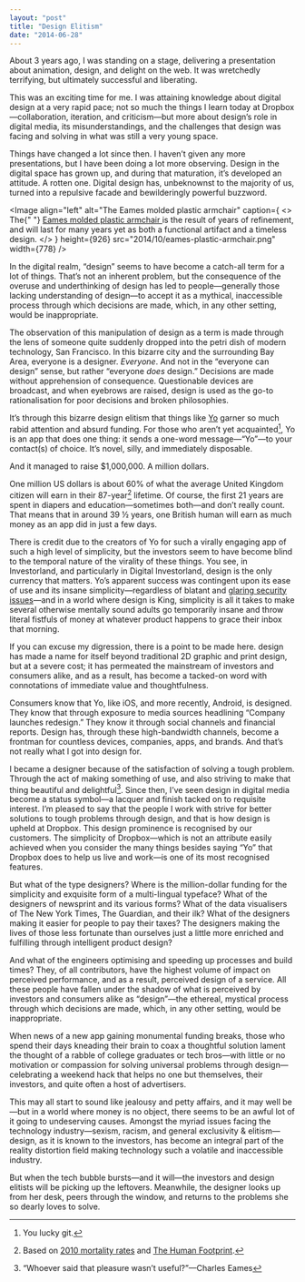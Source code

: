 ```yaml
---
layout: "post"
title: "Design Elitism"
date: "2014-06-28"
---
```


About 3 years ago, I was standing on a stage, delivering a presentation about
animation, design, and delight on the web. It was wretchedly terrifying, but
ultimately successful and liberating.

This was an exciting time for me. I was attaining knowledge about digital design
at a very rapid pace; not so much the things I learn today at
Dropbox—collaboration, iteration, and criticism—but more about design’s role in
digital media, its misunderstandings, and the challenges that design was facing
and solving in what was still a very young space.

Things have changed a lot since then. I haven’t given any more presentations,
but I have been doing a lot more observing. Design in the digital space has
grown up, and during that maturation, it’s developed an attitude. A rotten one.
Digital design has, unbeknownst to the majority of us, turned into a repulsive
facade and bewilderingly powerful buzzword.

<Image
  align="left"
  alt="The Eames molded plastic armchair"
  caption={
    <>
            The{" "}
      <a href="http://www.vitra.com/en-it/product/eames-plastic-side-chair">
                Eames molded plastic armchair
      </a>
            is the result of years of refinement, and will last for many years yet
            as both a functional artifact and a timeless design.
    </>
  }
  height={926}
  src="2014/10/eames-plastic-armchair.png"
  width={778}
/>

In the digital realm, “design” seems to have become a catch-all term for a lot
of things. That’s not an inherent problem, but the consequence of the overuse
and underthinking of design has led to people—generally those lacking
understanding of design—to accept it as a mythical, inaccessible process through
which decisions are made, which, in any other setting, would be inappropriate.

The observation of this manipulation of design as a term is made through the
lens of someone quite suddenly dropped into the petri dish of modern technology,
San Francisco. In this bizarre city and the surrounding Bay Area, everyone is a
designer. _Everyone_. And not in the “everyone can design” sense, but rather
“everyone _does_ design.” Decisions are made without apprehension of
consequence. Questionable devices are broadcast, and when eyebrows are raised,
design is used as the go-to rationalisation for poor decisions and broken
philosophies.

It’s through this bizarre design elitism that things like
[Yo](http://www.justyo.co) garner so much rabid attention and absurd funding.
For those who aren’t yet acquainted[^1], Yo is an app that does one thing: it
sends a one-word message—“Yo”—to your contact(s) of choice. It’s novel, silly,
and immediately disposable.

And it managed to raise \$1,000,000. A million dollars.

One million US dollars is about 60% of what the average United Kingdom citizen
will earn in their 87-year[^2] lifetime. Of course, the first 21 years are spent
in diapers and education—sometimes both—and don’t really count. That means that
in around 39 ½ years, one British human will earn as much money as an app did in
just a few days.

There is credit due to the creators of Yo for such a virally engaging app of
such a high level of simplicity, but the investors seem to have become blind to
the temporal nature of the virality of these things. You see, in Investorland,
and particularly in Digital Investorland, design is the only currency that
matters. Yo’s apparent success was contingent upon its ease of use and its
insane simplicity—regardless of blatant and
[glaring security issues](http://mashable.com/2014/06/20/yo-gets-hacked/)—and in
a world where design is King, simplicity is all it takes to make several
otherwise mentally sound adults go temporarily insane and throw literal fistfuls
of money at whatever product happens to grace their inbox that morning.

If you can excuse my digression, there is a point to be made here. design has
made a name for itself beyond traditional 2D graphic and print design, but at a
severe cost; it has permeated the mainstream of investors and consumers alike,
and as a result, has become a tacked-on word with connotations of immediate
value and thoughtfulness.

Consumers know that Yo, like iOS, and more recently, Android, is designed. They
know that through exposure to media sources headlining “Company launches
redesign.” They know it through social channels and financial reports. Design
has, through these high-bandwidth channels, become a frontman for countless
devices, companies, apps, and brands. And that’s not really what I got into
design for.

I became a designer because of the satisfaction of solving a tough problem.
Through the act of making something of use, and also striving to make that thing
beautiful and delightful[^3]. Since then, I’ve seen design in digital media
become a status symbol—a lacquer and finish tacked on to requisite interest. I’m
pleased to say that the people I work with strive for better solutions to tough
problems through design, and that is how design is upheld at Dropbox. This
design prominence is recognised by our customers. The simplicity of
Dropbox—which is not an attribute easily achieved when you consider the many
things besides saying “Yo” that Dropbox does to help us live and work—is one of
its most recognised features.

But what of the type designers? Where is the million-dollar funding for the
simplicity and exquisite form of a multi-lingual typeface? What of the designers
of newsprint and its various forms? What of the data visualisers of The New York
Times, The Guardian, and their ilk? What of the designers making it easier for
people to pay their taxes? The designers making the lives of those less
fortunate than ourselves just a little more enriched and fulfilling through
intelligent product design?

And what of the engineers optimising and speeding up processes and build times?
They, of all contributors, have the highest volume of impact on perceived
performance, and as a result, perceived design of a service. All these people
have fallen under the shadow of what is perceived by investors and consumers
alike as “design”—the ethereal, mystical process through which decisions are
made, which, in any other setting, would be inappropriate.

When news of a new app gaining monumental funding breaks, those who spend their
days kneading their brain to coax a thoughtful solution lament the thought of a
rabble of college graduates or tech bros—with little or no motivation or
compassion for solving universal problems through design—celebrating a weekend
hack that helps no one but themselves, their investors, and quite often a host
of advertisers.

This may all start to sound like jealousy and petty affairs, and it may well
be—but in a world where money is no object, there seems to be an awful lot of it
going to undeserving causes. Amongst the myriad issues facing the technology
industry—sexism, racism, and general exclusivity & elitism—design, as it is
known to the investors, has become an integral part of the reality distortion
field making technology such a volatile and inaccessible industry.

But when the tech bubble bursts—and it will—the investors and design elitists
will be picking up the leftovers. Meanwhile, the designer looks up from her
desk, peers through the window, and returns to the problems she so dearly loves
to solve.

[^1]: You lucky git.
[^2]:
    Based on
    [2010 mortality rates](http://www.ons.gov.uk/ons/rel/mortality-ageing/mortality-in-england-and-wales/average-life-span/rpt-average-life-span.html)
    and
    [The Human Footprint](http://www.snagfilms.com/films/title/human_footprint).

[^3]: “Whoever said that pleasure wasn’t useful?”—Charles Eames
